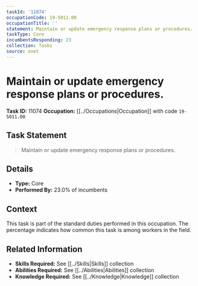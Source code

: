 ```yaml
---
taskId: '11074'
occupationCode: 19-5011.00
occupationTitle: ''
statement: Maintain or update emergency response plans or procedures.
taskType: Core
incumbentsResponding: 23
collection: Tasks
source: onet
---
```

# Maintain or update emergency response plans or procedures.

**Task ID:** 11074
**Occupation:** [[../Occupations|Occupation]] with code `19-5011.00`

## Task Statement

> Maintain or update emergency response plans or procedures.

## Details

- **Type:** Core
- **Performed By:** 23.0% of incumbents

## Context

This task is part of the standard duties performed in this occupation. The percentage indicates how common this task is among workers in the field.

## Related Information

- **Skills Required:** See [[../Skills|Skills]] collection
- **Abilities Required:** See [[../Abilities|Abilities]] collection
- **Knowledge Required:** See [[../Knowledge|Knowledge]] collection
